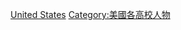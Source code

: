 {{Commons category|Alumni by university or college in the United States}}

[[Category:北美洲大學校友|United States]]
[[Category:美國各高校人物|Category:美國各高校人物]]